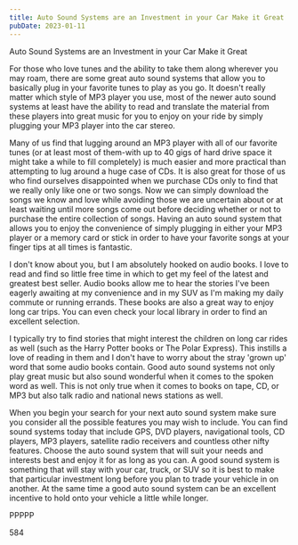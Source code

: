```yaml
---
title: Auto Sound Systems are an Investment in your Car Make it Great
pubDate: 2023-01-11
---
```


Auto Sound Systems are an Investment in your Car Make it Great

For those who love tunes and the ability to take them along wherever you may roam, there are some great auto sound systems that allow you to basically plug in your favorite tunes to play as you go. It doesn't really matter which style of MP3 player you use, most of the newer auto sound systems at least have the ability to read and translate the material from these players into great music for you to enjoy on your ride by simply plugging your MP3 player into the car stereo. 

Many of us find that lugging around an MP3 player with all of our favorite tunes (or at least most of them-with up to 40 gigs of hard drive space it might take a while to fill completely) is much easier and more practical than attempting to lug around a huge case of CDs. It is also great for those of us who find ourselves disappointed when we purchase CDs only to find that we really only like one or two songs. Now we can simply download the songs we know and love while avoiding those we are uncertain about or at least waiting until more songs come out before deciding whether or not to purchase the entire collection of songs. Having an auto sound system that allows you to enjoy the convenience of simply plugging in either your MP3 player or a memory card or stick in order to have your favorite songs at your finger tips at all times is fantastic.

I don't know about you, but I am absolutely hooked on audio books. I love to read and find so little free time in which to get my feel of the latest and greatest best seller. Audio books allow me to hear the stories I've been eagerly awaiting at my convenience and in my SUV as I'm making my daily commute or running errands. These books are also a great way to enjoy long car trips. You can even check your local library in order to find an excellent selection. 

I typically try to find stories that might interest the children on long car rides as well (such as the Harry Potter books or The Polar Express). This instills a love of reading in them and I don't have to worry about the stray 'grown up' word that some audio books contain. Good auto sound systems not only play great music but also sound wonderful when it comes to the spoken word as well. This is not only true when it comes to books on tape, CD, or MP3 but also talk radio and national news stations as well. 

When you begin your search for your next auto sound system make sure you consider all the possible features you may wish to include. You can find sound systems today that include GPS, DVD players, navigational tools, CD players, MP3 players, satellite radio receivers and countless other nifty features. Choose the auto sound system that will suit your needs and interests best and enjoy it for as long as you can. A good sound system is something that will stay with your car, truck, or SUV so it is best to make that particular investment long before you plan to trade your vehicle in on another. At the same time a good auto sound system can be an excellent incentive to hold onto your vehicle a little while longer.

PPPPP

584